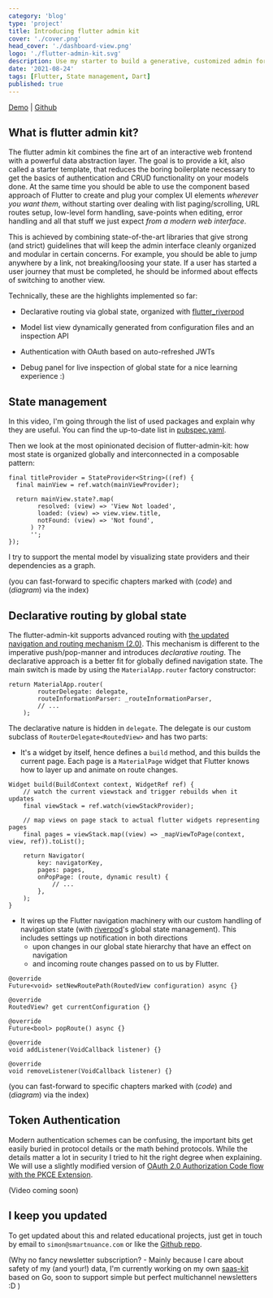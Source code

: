 ```yaml
---
category: 'blog'
type: 'project'
title: Introducing flutter admin kit
cover: './cover.png'
head_cover: './dashboard-view.png'
logo: './flutter-admin-kit.svg'
description: Use my starter to build a generative, customized admin for all platforms. Nice to use and nice to extend.
date: '2021-08-24'
tags: [Flutter, State management, Dart]
published: true
---
```



<a href="https://admin-kit.smartnuance.com" target="_blank">Demo</a>
 | 
<a href="https://github.com/smartnuance/flutter-admin-kit" target="_blank">Github</a>

## What is flutter admin kit?

The flutter admin kit combines the fine art of an interactive web frontend with a powerful data abstraction layer. The goal is
to provide a kit, also called a starter template, that reduces the boring boilerplate necessary to get the basics of authentication and CRUD functionality
on your models done. At the same time you should be able to use the component based approach of Flutter to create and plug your complex UI elements _wherever you want them_,
without starting over dealing with list paging/scrolling, URL routes setup, low-level form handling, save-points when editing, error handling and all that stuff
we just expect _from a modern web interface_.

This is achieved by combining state-of-the-art libraries that give strong (and strict) guidelines that will keep the admin interface
cleanly organized and modular in certain concerns. For example, you should be able to jump anywhere by a link, not breaking/loosing your state.
If a user has started a user journey that must be completed, he should be informed about effects of switching to another view.

Technically, these are the highlights implemented so far:

- Declarative routing via global state, organized with [flutter_riverpod](https://pub.dev/packages/flutter_riverpod)

- Model list view dynamically generated from configuration files and an inspection API

- Authentication with OAuth based on auto-refreshed JWTs

- Debug panel for live inspection of global state for a nice learning experience :)

<VimeoPlayer video={591284010} />

## State management

In this video, I'm going through the list of used packages and explain why they are useful. You can find the up-to-date list in [pubspec.yaml](https://github.com/smartnuance/flutter-admin-kit/blob/main/pubspec.yaml).


Then we look at the most opinionated decision of flutter-admin-kit: how most state is organized globally and interconnected in a composable pattern:

```dart{2}{numberLines: true}
final titleProvider = StateProvider<String>((ref) {
  final mainView = ref.watch(mainViewProvider);

  return mainView.state?.map(
        resolved: (view) => 'View Not loaded',
        loaded: (view) => view.view.title,
        notFound: (view) => 'Not found',
      ) ??
      '';
});
```

I try to support the mental model by visualizing state providers and their dependencies as a graph.

(you can fast-forward to specific chapters marked with (_code_) and (_diagram_) via the index)

<VimeoPlayer video={591284233} />

## Declarative routing by global state

The flutter-admin-kit supports advanced routing with [the updated navigation and routing mechanism (2.0)](https://flutter.dev/docs/development/ui/navigation). This mechanism is different to the imperative push/pop-manner and introduces _declarative routing_. The declarative approach is a better fit for globally defined navigation state.
The main switch is made by using the `MaterialApp.router` factory constructor:
```dart{2,3}{numberLines: true}
return MaterialApp.router(
        routerDelegate: delegate,
        routeInformationParser: _routeInformationParser,
        // ...
    );
```
The declarative nature is hidden in `delegate`. The delegate is our custom subclass of `RouterDelegate<RoutedView>` and has two parts:

- It's a widget by itself, hence defines a `build` method, and this builds the current page. Each page is a `MaterialPage` widget that Flutter knows how to layer up and animate on route changes.

```dart{3,10}{numberLines: true}
Widget build(BuildContext context, WidgetRef ref) {
    // watch the current viewstack and trigger rebuilds when it updates
    final viewStack = ref.watch(viewStackProvider);

    // map views on page stack to actual flutter widgets representing pages
    final pages = viewStack.map((view) => _mapViewToPage(context, view, ref)).toList();

    return Navigator(
        key: navigatorKey,
        pages: pages,
        onPopPage: (route, dynamic result) {
            // ...
        },
    );
}
```

- It wires up the Flutter navigation machinery with our custom handling of navigation state (with [riverpod](https://pub.dev/packages/flutter_riverpod)'s global state management). This includes settings up notification in both directions
    - upon changes in our global state hierarchy that have an effect on navigation
    - and incoming route changes passed on to us by Flutter.

```dart{2,5,8}{numberLines: true}
@override
Future<void> setNewRoutePath(RoutedView configuration) async {}

@override
RoutedView? get currentConfiguration {}

@override
Future<bool> popRoute() async {}

@override
void addListener(VoidCallback listener) {}

@override
void removeListener(VoidCallback listener) {}
```

(you can fast-forward to specific chapters marked with (_code_) and (_diagram_) via the index)

<VimeoPlayer video={601048009} />

## Token Authentication

Modern authentication schemes can be confusing, the important bits get easily buried in protocol details or the math behind protocols. While the details matter a lot in security
I tried to hit the right degree when explaining. We will use a slightly modified version of [OAuth 2.0 Authorization Code flow with the PKCE Extension](https://blog.postman.com/pkce-oauth-how-to/).

(Video coming soon)

## I keep you updated

To get updated about this and related educational projects, just get in touch by email to `simon@smartnuance.com` or like the [Github repo](https://github.com/smartnuance/flutter-admin-kit).

(Why no fancy newsletter subscription? - Mainly because I care about safety of my (and your!) data, I'm currently working on my own [saas-kit](https://github.com/smartnuance/saas-kit) based on Go, soon to support simple but perfect multichannel newsletters :D )
